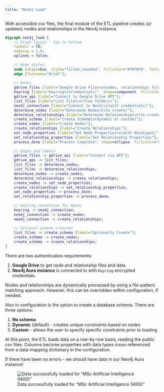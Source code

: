 ```yaml
---
title: "Neo4j Load"
---
```


With accessible csv files, the final module of the ETL pipeline creates (or updates) nodes and relationships in the Neo4j instance.

```dot
digraph neo4j_load {
    // Graph layout - top to bottom
    rankdir = TD;
    nodesep = 1.0;
    splines = false;
    
    // Node styles
    node [shape=box, style="filled,rounded", fillcolor="#f0f0f0", fontname="Arial"];
    edge [fontname="Arial"];
    
    // Nodes
    gdrive_files [label="Google Drive Files\n(nodes, relationships folders)", shape=folder, fillcolor="#ffdead"];
    keyring [label="Keyring\n(Credentials)", shape=component, fillcolor="#ffffcc"];
    gdrive_api [label="Connect to Google Drive API"];
    list_files [label="List Files\n(from folders)"];
    neo4j_connection [label="Connect to Neo4j\n(with credentials)"];
    determine_nodes [label="Determine Nodes\n(to create)"];
    determine_relationships [label="Determine Relationships\n(to create)"];
    create_schema [label="Create Schema\n(dynamic or custom)"];
    create_nodes [label="Create Nodes"];
    create_relationships [label="Create Relationships"];
    set_node_properties [label="Set Node Properties\n(with datatypes)"];
    set_relationship_properties [label="Set Relationship Properties"];
    process_done [label="Process Complete", shape=ellipse, fillcolor="#e0ffe0"];
    
    // Edges and labels
    gdrive_files -> gdrive_api [label="Connect via API"];
    gdrive_api -> list_files;
    list_files -> determine_nodes;
    list_files -> determine_relationships;
    determine_nodes -> create_nodes;
    determine_relationships -> create_relationships;
    create_nodes -> set_node_properties;
    create_relationships -> set_relationship_properties;
    set_node_properties -> process_done;
    set_relationship_properties -> process_done;
    
    // Keyring connection for Neo4j
    keyring -> neo4j_connection;
    neo4j_connection -> create_nodes;
    neo4j_connection -> create_relationships;
    
    // Optional schema creation
    list_files -> create_schema [label="Optionally Create"];
    create_schema -> create_nodes;
    create_schema -> create_relationships;
}

```

There are two authentication requirements:

1. **Google Drive** to get node and relationship files and data.  
2. **Neo4j Aura instance** is connected to with `Keyring` encrypted credentials.

Nodes and relationships are dynamically processed by using a file-pattern matching approach.  However, this can be overridden within configuration, if needed.

Also in configuration is the option to create a database schema.  There are three options:

1. **No schema**
2. **Dynamic** (default) - creates unique constraints based on nodes
3. **Custom** - allows the user to specify specific constraints prior to loading.

At this point, the ETL loads data on a row-by-row basis, reading the public csv files.  Columns become properties with data types cross-referenced from a data-mapping dictionary in the configuration.  

If there have been no errors - we should have data in our Neo4j Aura instance!

![Data successfully loaded for "MSc Artificial Intelligence (I400)"](./images/I400-loaded.png)